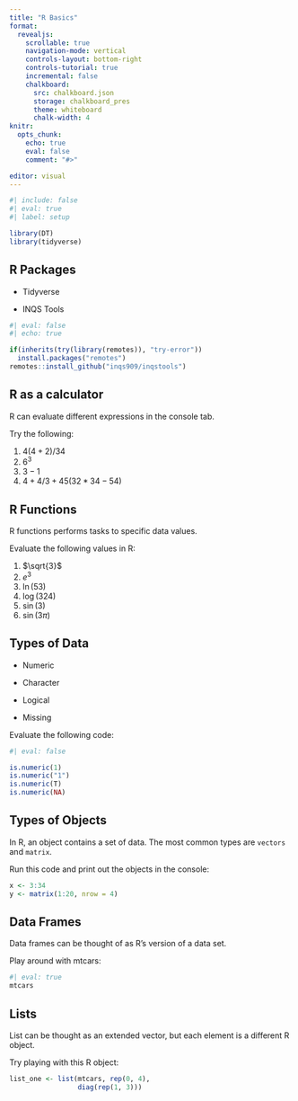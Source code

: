 ```yaml
---
title: "R Basics"
format:
  revealjs:
    scrollable: true
    navigation-mode: vertical
    controls-layout: bottom-right
    controls-tutorial: true
    incremental: false 
    chalkboard:
      src: chalkboard.json
      storage: chalkboard_pres
      theme: whiteboard
      chalk-width: 4
knitr:
  opts_chunk: 
    echo: true
    eval: false
    comment: "#>" 

editor: visual
---
```


```r
#| include: false
#| eval: true
#| label: setup

library(DT)
library(tidyverse)
```


## R Packages

-   Tidyverse

-   INQS Tools

```r
#| eval: false
#| echo: true

if(inherits(try(library(remotes)), "try-error")) 
  install.packages("remotes")
remotes::install_github("inqs909/inqstools")
```

## R as a calculator

R can evaluate different expressions in the console tab.

Try the following:

1.  $4(4+2)/34$
2.  $6^3$
3.  $3-1$
4.  $4+4/3+45(32*34-54)$

## R Functions

R functions performs tasks to specific data values.

Evaluate the following values in R:

1.  $\sqrt{3}$
2.  $e^3$
3.  $\ln(53)$
4.  $\log(324)$
5.  $\sin(3)$
6.  $\sin(3\pi)$

## Types of Data

-   Numeric

-   Character

-   Logical

-   Missing

Evaluate the following code:

```r
#| eval: false

is.numeric(1)
is.numeric("1")
is.numeric(T)
is.numeric(NA)

```

## Types of Objects

In R, an object contains a set of data. The most common types are `vectors` and `matrix`.

Run this code and print out the objects in the console:

```r
x <- 3:34
y <- matrix(1:20, nrow = 4)
```

## Data Frames

Data frames can be thought of as R's version of a data set.

Play around with mtcars:

```r
#| eval: true
mtcars 
```

## Lists

List can be thought as an extended vector, but each element is a different R object.

Try playing with this R object:

```r
list_one <- list(mtcars, rep(0, 4),
                 diag(rep(1, 3)))
```
